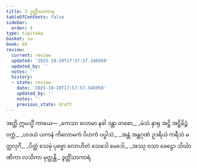 ```yaml
---
title: 3 ဒွတ္တိံသာကာရ
tableOfContents: false
sidebar:
  order: 4
type: tipitaka
basket: su
book: kh
review:
  current: review
  updated: '2025-10-20T17:57:57.346958'
  updated_by: ''
  notes: ''
  history:
  - state: review
    date: '2025-10-20T17:57:57.346958'
    updated_by: ''
    notes: ''
    previous_state: draft
---
```



<DynamicBreadcrumb />


<ReviewStatus review={frontmatter.review} showDetails={true} />

<HypothesisAnnotation frontmatter={frontmatter} />

<Division number="1" book="kh" e="ch" v="18" p="3">

<Paragraph number="17" book="kh">
အတ္ထိ ဣမသ္မိံ ကာယေ—
</Paragraph>

<Paragraph number="18" type="verses" book="kh">
_ကေသာ လောမာ နခါ ဒန္တာ တစော,_  
_မံသံ နှာရု အဋ္ဌိ အဋ္ဌိမိဉ္ဇံ ဝက္ကံ,_  
_ဟဒယံ ယကနံ ကိလောမကံ ပိဟကံ ပပ္ဖါသံ,_  
_အန္တံ အန္တဂုဏံ ဥဒရိယံ ကရီသံ မတ္ထလုင်္ဂံ,_  
_ပိတ္တံ သေမှံ ပုဗ္ဗော လောဟိတံ သေဒေါ မေဒေါ,_  
_အဿု ဝသာ ခေဠော သိင်္ဃာဏိကာ လသိကာ မုတ္တန္တိ._  


</Paragraph>
</Division>

<Paragraph number="19" type="center" book="kh">
ဒွတ္တိံသာကာရံ.
</Paragraph>